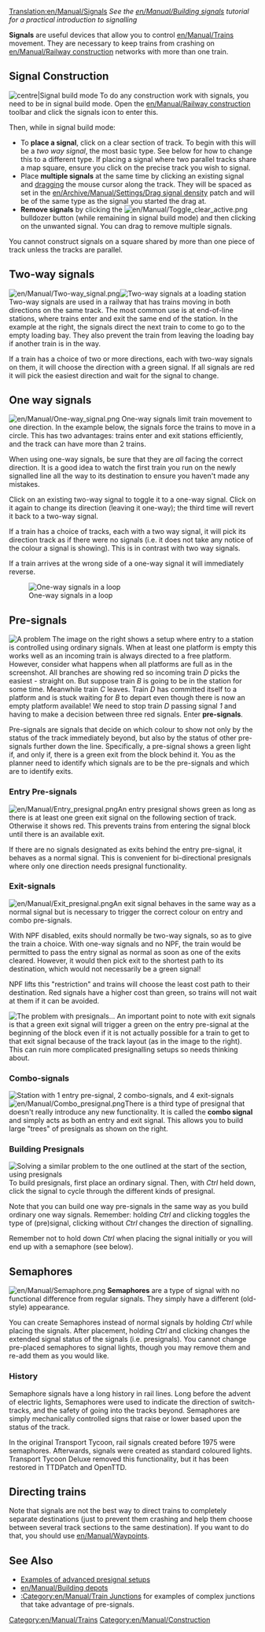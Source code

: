 [[Translation:en/Manual/Signals]]
{{en/Manual/Navigation}}
''See the [[en/Manual/Building signals]] tutorial for a practical introduction to signalling''

'''Signals''' are useful devices that allow you to control [[en/Manual/Trains]] movement.  They are necessary to keep trains from crashing on [[en/Manual/Railway construction]] networks with more than one train.

[[Category:en/Manual/Trains]]
[[Category:en/Manual/Construction]]

==Signal Construction==
[[File:en/Manual/Signals-icon2.png|frame|centre|Signal build mode]]
To do any construction work with signals, you need to be in signal build mode. Open the [[en/Manual/Railway construction]] toolbar and click the signals icon to enter this.

Then, while in signal build mode:
*To '''place a signal''', click on a clear section of track.  To begin with this will be a ''two way signal'', the most basic type. See below for how to change this to a different type.  If placing a signal where two parallel tracks share a map square, ensure you click on the precise track you wish to signal.
*Place '''multiple signals''' at the same time by clicking an existing signal and [https://www.wikipedia.org/wiki/Drag-and-drop dragging] the mouse cursor along the track.  They will be spaced as set in the [[en/Archive/Manual/Settings/Drag signal density]] patch and will be of the same type as the signal you started the drag  at.
*'''Remove signals''' by clicking the [[File:en/Manual/Toggle clear active.png]] bulldozer button (while remaining in signal build mode) and then clicking on the unwanted signal.  You can drag to remove multiple signals.

You cannot construct signals on a square shared by more than one piece of track unless the tracks are parallel.

==Two-way signals==
[[File:en/Manual/Two-way signal.png|frame|left]][[File:en/Manual/2-way signals.png|frame|right|Two-way signals at a loading station]]
Two-way signals are used in a railway that has trains moving in both directions on the same track.  The most common use is at end-of-line stations, where trains enter and exit the same end of the station.  In the example at the right, the signals direct the next train to come to go to the empty loading bay.  They also prevent the train from leaving the loading bay if another train is in the way.

If a train has a choice of two or more directions, each with two-way signals on them, it will choose the direction with a green signal.  If all signals are red it will pick the easiest direction and wait for the signal to change.
{{en/-}}

==One way signals==
[[File:en/Manual/One-way signal.png|frame|left]]
One-way signals limit train movement to one direction.  In the example below, the signals force the trains to move in a circle. This has two advantages: trains enter and exit stations efficiently, and the track can have more than 2 trains.  

When using one-way signals, be sure that they are ''all'' facing the correct direction.  It is a good idea to watch the first train you run on the newly signalled line all the way to its destination to ensure you haven't made any mistakes.

Click on an existing two-way signal to toggle it to a one-way signal. Click on it again to change its direction (leaving it one-way); the third time will revert it back to a two-way signal.

If a train has a choice of tracks, each with a two way signal, it will pick its direction track as if there were no signals (i.e. it does not take any notice of the colour a signal is showing).  This is in contrast with two way signals.

If a train arrives at the wrong side of a one-way signal it will immediately reverse.

[[File:en/Manual/1-way signal loop.png|frame|none|One-way signals in a loop]]

==Pre-signals==
[[File:en/Archive/Manual/WhyPresignals.png|frame|right|A problem]]
The image on the right shows a setup where entry to a station is controlled using ordinary signals.  When at least one platform is empty this works well as an incoming train is always directed to a free platform.  However, consider what happens when all platforms are full as in the screenshot.  All branches are showing red so incoming train ''D'' picks the easiest - straight on.  But suppose train ''B'' is going to be in the station for some time.  Meanwhile train ''C'' leaves.  Train ''D'' has committed itself to a platform and is stuck waiting for ''B'' to depart even though there is now an empty platform available!  We need to stop train ''D'' passing signal ''1'' and having to make a decision between three red signals. Enter '''pre-signals'''.

Pre-signals are signals that decide on which colour to show not only by the status of the track immediately beyond, but also by the status of other pre-signals further down the line.  Specifically, a pre-signal shows a green light if, and only if, there is a green exit from the block behind it.  You as the planner need to identify which signals are to be the pre-signals and which are to identify exits.

===Entry Pre-signals===
[[File:en/Manual/Entry presignal.png|frame|left]]An entry presignal shows green as long as there is at least one green exit signal on the following section of track.  Otherwise it shows red.  This prevents trains from entering the signal block until there is an available exit.

If there are no signals designated as exits behind the entry pre-signal, it behaves as a normal signal.  This is convenient for bi-directional presignals where only one direction needs presignal functionality.
{{en/-}}

===Exit-signals===
[[File:en/Manual/Exit presignal.png|frame|left]]An exit signal behaves in the same way as a normal signal but is necessary to trigger the correct colour on entry and combo pre-signals.

With NPF disabled, exits should normally be two-way signals, so as to give the train a choice. With one-way signals and no NPF, the train would be permitted to pass the entry signal as normal as soon as one of the exits cleared.  However, it would then pick exit to the shortest path to its destination, which would not necessarily be a green signal!

NPF lifts this "restriction" and trains will choose the least cost path to their destination.  Red signals have a higher cost than green, so trains will not wait at them if it can be avoided.

[[File:en/Manual/PresignalLimitation.png|frame|The problem with presignals...]]
An important point to note with exit signals is that a green exit signal will trigger a green on the entry pre-signal at the beginning of the block even if it is not actually possible for a train to get to that exit signal because of the track layout (as in the image to the right).  This can ruin more complicated presignalling setups so needs thinking about.

{{en/-}}

===Combo-signals===
[[File:en/Manual/Station with pre-signals2.png|frame|right|Station with 1 entry pre-signal, 2 combo-signals, and 4 exit-signals]]
[[File:en/Manual/Combo presignal.png|frame|left]]There is a third type of presignal that doesn't really introduce any new functionality.  It is called the '''combo signal''' and simply acts as both an entry and exit signal.  This allows you to build large "trees" of presignals as shown on the right.
{{en/-}}

===Building Presignals===
[[File:en/Presig1.png|frame|left|Solving a similar problem to the one outlined at the start of the section, using presignals]]
To build presignals, first place an ordinary signal.  Then, with ''Ctrl'' held down, click the signal to cycle through the different kinds of presignal.

Note that you can build one way pre-signals in the same way as you build ordinary one way signals.  Remember: holding ''Ctrl'' and clicking toggles the type of (pre)signal, clicking without ''Ctrl'' changes the direction of signalling.

Remember not to hold down ''Ctrl'' when placing the signal initially or you will end up with a semaphore (see below).

==Semaphores==
[[File:en/Manual/Semaphore.png|frame|left]]
'''Semaphores''' are a type of signal with no functional difference from regular signals.  They simply have a different (old-style) appearance.

You can create Semaphores instead of normal signals by holding ''Ctrl'' while placing the signals. After placement, holding ''Ctrl'' and clicking changes the extended signal status of the signals (i.e. presignals). You cannot change pre-placed semaphores to signal lights, though you may remove them and re-add them as you would like.
{{en/-}}
===History===
Semaphore signals have a long history in rail lines. Long before the advent of electric lights, Semaphores were used to indicate the direction of switch-tracks, and the safety of going into the tracks beyond. Semaphores are simply mechanically controlled signs that raise or lower based upon the status of the track.

In the original Transport Tycoon, rail signals created before 1975 were semaphores. Afterwards, signals were created as standard coloured lights. Transport Tycoon Deluxe removed this functionality, but it has been restored in TTDPatch and OpenTTD.

==Directing trains==
Note that signals are not the best way to direct trains to completely separate destinations (just to prevent them crashing and help them choose between several track sections to the same destination).  If you want to do that, you should use [[en/Manual/Waypoints]].

==See Also==
* [[en/Community/Junctionary/Advanced signalling examples|Examples of advanced presignal setups]]
* [[en/Manual/Building depots]]
* [[:Category:en/Manual/Train Junctions]] for examples of complex junctions that take advantage of pre-signals.